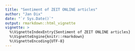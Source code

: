```yaml
---
title: "Sentiment of ZEIT ONLINE articles"
author: "Jan Dix"
date: "`r Sys.Date()`"
output: rmarkdown::html_vignette
vignette: >
  %\VignetteIndexEntry{Sentiment of ZEIT ONLINE articles}
  %\VignetteEngine{knitr::rmarkdown}
  %\VignetteEncoding{UTF-8}
---
```

